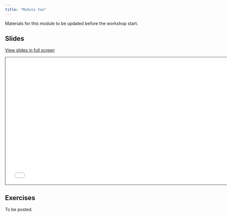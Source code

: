 ```yaml
---
title: "Module two"
---
```


::: callout-note
Materials for this module to be updated before the workshop start.
:::

## Slides

[View slides in full screen](2-dashboard-components.html)

```{=html}
<iframe class="slide-deck" src="2-dashboard-components.html" height="420" width="747" style="border: 1px solid #2e3846;"></iframe>
```
## Exercises

To be posted.

